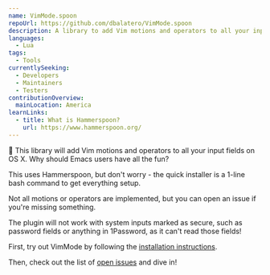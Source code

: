 ```yaml
---
name: VimMode.spoon
repoUrl: https://github.com/dbalatero/VimMode.spoon
description: A library to add Vim motions and operators to all your input fields on OS X
languages:
  - Lua
tags:
  - Tools
currentlySeeking:
  - Developers
  - Maintainers
  - Testers
contributionOverview:
  mainLocation: America
learnLinks:
  - title: What is Hammerspoon?
    url: https://www.hammerspoon.org/
---
```


<Overview>

:rocket: This library will add Vim motions and operators to all your input fields on OS X. Why should Emacs users have all the fun?

This uses Hammerspoon, but don't worry - the quick installer is a 1-line bash command to get everything setup.

Not all motions or operators are implemented, but you can open an issue if you're missing something.

The plugin will not work with system inputs marked as secure, such as password fields or anything in 1Password, as it can't read those fields!

</Overview>

<Contributing>

First, try out VimMode by following the [installation instructions](https://github.com/dbalatero/VimMode.spoon#installation).

Then, check out the list of [open issues](https://github.com/dbalatero/VimMode.spoon/issues) and dive in!

</Contributing>
